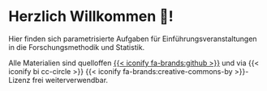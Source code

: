 # Herzlich Willkommen 👋! {.unnumbered}

Hier finden sich parametrisierte Aufgaben für Einführungsveranstaltungen in die Forschungsmethodik und Statistik.

Alle Materialien sind quelloffen [{{< iconify fa-brands:github >}}](www.github.com) und via {{< iconify bi cc-circle >}} {{< iconify fa-brands:creative-commons-by >}}-Lizenz frei weiterverwendbar.